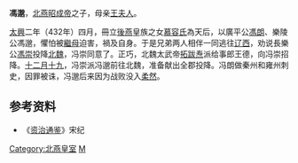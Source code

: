 '''馮邈'''，[[北燕|北燕]][[冯弘|昭成帝]]之子，母亲[[王夫人_(馮弘)|王夫人]]。

[[太興|太興]]二年（432年）四月，冊立[[後燕|後燕]]皇族之女[[慕容王后|慕容氏]]為天后，以廣平公[[馮朗|馮朗]]、樂陵公馮邈，懼怕被[[繼母|繼母]]迫害，禍及自身。于是兄弟两人相伴一同逃往[[辽西|辽西]]，劝说長樂公[[馮崇|馮崇]]投降[[北魏|北魏]]，冯崇同意了。正巧，北魏太武帝[[拓跋焘|拓跋焘]]派给事郎王德，向冯崇招降。[[十二月十九|十二月十九]]，冯崇派冯邈前往北魏，准备献出全郡投降。冯朗做秦州和雍州刺史，因罪被诛，冯邈后来因为战败没入[[柔然|柔然]]。

==参考资料==
*《[[资治通鉴|资治通鉴]]》宋纪
[[Category:北燕皇室|Category:北燕皇室]]
[[Category:长乐冯氏|M]]